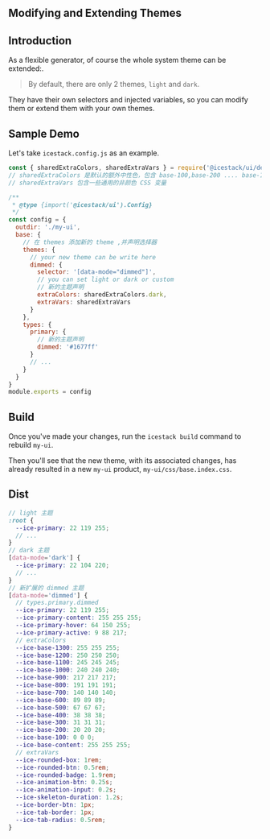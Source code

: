 ## Modifying and Extending Themes

## Introduction

As a flexible generator, of course the whole system theme can be extended:.

> By default, there are only 2 themes, `light` and `dark`.

They have their own selectors and injected variables, so you can modify them or extend them with your own themes.

## Sample Demo

Let's take `icestack.config.js` as an example.

```js filename="icestack.config.js"
const { sharedExtraColors, sharedExtraVars } = require('@icestack/ui/defaults')
// sharedExtraColors 是默认的额外中性色，包含 base-100,base-200 .... base-1300
// sharedExtraVars 包含一些通用的非颜色 CSS 变量

/**
 * @type {import('@icestack/ui').Config}
 */
const config = {
  outdir: './my-ui',
  base: {
    // 在 themes 添加新的 theme ,并声明选择器
    themes: {
      // your new theme can be write here
      dimmed: {
        selector: '[data-mode="dimmed"]',
        // you can set light or dark or custom
        // 新的主题声明
        extraColors: sharedExtraColors.dark,
        extraVars: sharedExtraVars
      }
    },
    types: {
      primary: {
        // 新的主题声明
        dimmed: '#1677ff'
      }
      // ...
    }
  }
}
module.exports = config
```

## Build

Once you've made your changes, run the `icestack build` command to rebuild `my-ui`.

Then you'll see that the new theme, with its associated changes, has already resulted in a new `my-ui` product, `my-ui/css/base.index.css`.

## Dist

```scss
// light 主题
:root {
  --ice-primary: 22 119 255;
  // ...
}
// dark 主题
[data-mode='dark'] {
  --ice-primary: 22 104 220;
  // ...
}
// 新扩展的 dimmed 主题
[data-mode='dimmed'] {
  // types.primary.dimmed
  --ice-primary: 22 119 255;
  --ice-primary-content: 255 255 255;
  --ice-primary-hover: 64 150 255;
  --ice-primary-active: 9 88 217;
  // extraColors
  --ice-base-1300: 255 255 255;
  --ice-base-1200: 250 250 250;
  --ice-base-1100: 245 245 245;
  --ice-base-1000: 240 240 240;
  --ice-base-900: 217 217 217;
  --ice-base-800: 191 191 191;
  --ice-base-700: 140 140 140;
  --ice-base-600: 89 89 89;
  --ice-base-500: 67 67 67;
  --ice-base-400: 38 38 38;
  --ice-base-300: 31 31 31;
  --ice-base-200: 20 20 20;
  --ice-base-100: 0 0 0;
  --ice-base-content: 255 255 255;
  // extraVars
  --ice-rounded-box: 1rem;
  --ice-rounded-btn: 0.5rem;
  --ice-rounded-badge: 1.9rem;
  --ice-animation-btn: 0.25s;
  --ice-animation-input: 0.2s;
  --ice-skeleton-duration: 1.2s;
  --ice-border-btn: 1px;
  --ice-tab-border: 1px;
  --ice-tab-radius: 0.5rem;
}
```
